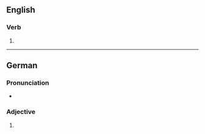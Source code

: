 ==English==

===Verb===
{{head|en|verb form}}

# {{en-third-person singular of|obligate}}

----

==German==

===Pronunciation===
* {{audio|de|De-obligates.ogg|Audio}}

===Adjective===
{{head|de|adjective form}}

# {{de-adj form of|obligat}}